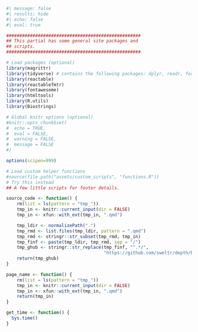 
```r
#| message: false
#| results: hide
#| echo: false
#| eval: true

###################################################
## This partial has some general site packages and 
## scripts. 
###################################################

# Load packages (optional)
library(magrittr)
library(tidyverse) # contains the following packages: dplyr, readr, forcats, stringr, ggplot2, tibble, lubridate, tidyr, purrr
library(reactable)
library(reactablefmtr)
library(fontawesome)
library(htmltools)
library(R.utils)
library(Biostrings)

# Global knitr options (optional)
#knitr::opts_chunk$set(
#  echo = TRUE,
#  eval = FALSE,
#  warning = FALSE,
#  message = FALSE
#)

options(scipen=999)

# Load custom helper functions
#source(file.path("assets/custom_scripts", "functions.R"))
# Try this instead
## A few little scripts for footer details. 

source_code <- function() {
    rm(list = ls(pattern = "tmp_"))
    tmp_in <- knitr::current_input(dir = FALSE)
    tmp_in <- xfun::with_ext(tmp_in, ".qmd")

    tmp_ldir <- normalizePath(".")
    tmp_rmd <- list.files(tmp_ldir, pattern = ".qmd")
    tmp_rmd <- stringr::str_subset(tmp_rmd, tmp_in)
    tmp_finf <- paste(tmp_ldir, tmp_rmd, sep = "/")
    tmp_ghub <- stringr::str_replace(tmp_finf, "^.*/", 
                                     "https://github.com/sweltr/depth/blob/main/")
    return(tmp_ghub)                                 
}

page_name <- function() {
    rm(list = ls(pattern = "tmp_"))
    tmp_in <- knitr::current_input(dir = FALSE)
    tmp_in <- xfun::with_ext(tmp_in, ".qmd")
    return(tmp_in)                                 
}

get_time <- function() {
  Sys.time()
}
```

